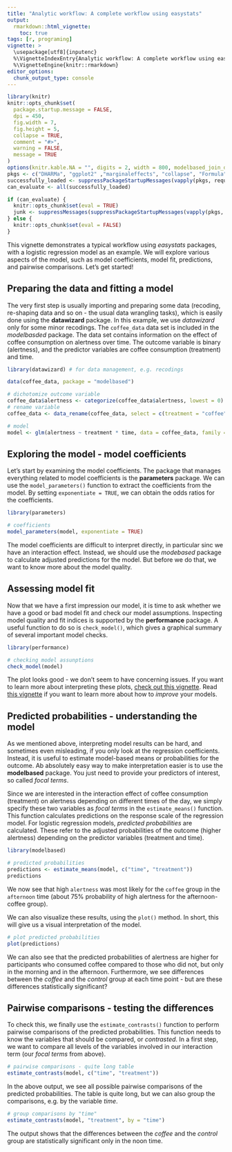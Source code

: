 ```yaml
---
title: "Analytic workflow: A complete workflow using easystats"
output:
  rmarkdown::html_vignette:
    toc: true
tags: [r, programing]
vignette: >
  \usepackage[utf8]{inputenc}
  %\VignetteIndexEntry{Analytic workflow: A complete workflow using easystats}
  %\VignetteEngine{knitr::rmarkdown}
editor_options:
  chunk_output_type: console
---
```


```r
library(knitr)
knitr::opts_chunk$set(
  package.startup.message = FALSE,
  dpi = 450,
  fig.width = 7,
  fig.height = 5,
  collapse = TRUE,
  comment = "#>",
  warning = FALSE,
  message = TRUE
)
options(knitr.kable.NA = "", digits = 2, width = 800, modelbased_join_dots = FALSE)
pkgs <- c("DHARMa", "ggplot2" ,"marginaleffects", "collapse", "Formula")
successfully_loaded <- suppressPackageStartupMessages(vapply(pkgs, requireNamespace, FUN.VALUE = logical(1L), quietly = TRUE))
can_evaluate <- all(successfully_loaded)

if (can_evaluate) {
  knitr::opts_chunk$set(eval = TRUE)
  junk <- suppressMessages(suppressPackageStartupMessages(vapply(pkgs, require, FUN.VALUE = logical(1L), quietly = TRUE, character.only = TRUE)))
} else {
  knitr::opts_chunk$set(eval = FALSE)
}

```

This vignette demonstrates a typical workflow using *easystats* packages, with a logistic regression model as an example. We will explore various aspects of the model, such as model coefficients, model fit, predictions, and pairwise comparisons. Let's get started!

## Preparing the data and fitting a model

The very first step is usually importing and preparing some data (recoding, re-shaping data and so on - the usual data wrangling tasks), which is easily done using the **datawizard** package. In this example, we use *datawizard* only for some minor recodings. The `coffee_data` data set is included in the *modelbasded* package. The data set contains information on the effect of coffee consumption on alertness over time. The outcome variable is binary (alertness), and the predictor variables are coffee consumption (treatment) and time.

```r
library(datawizard) # for data management, e.g. recodings

data(coffee_data, package = "modelbased")

# dichotomize outcome variable
coffee_data$alertness <- categorize(coffee_data$alertness, lowest = 0)
# rename variable
coffee_data <- data_rename(coffee_data, select = c(treatment = "coffee"))

# model
model <- glm(alertness ~ treatment * time, data = coffee_data, family = binomial())
```

## Exploring the model - model coefficients

Let's start by examining the model coefficients. The package that manages everything related to model coefficients is the **parameters** package. We can use the `model_parameters()` function to extract the coefficients from the model. By setting `exponentiate = TRUE`, we can obtain the odds ratios for the coefficients.

```r
library(parameters)

# coefficients
model_parameters(model, exponentiate = TRUE)
```

The model coefficients are difficult to interpret directly, in particular sinc we have an interaction effect. Instead, we should use the *modebased* package to calculate adjusted predictions for the model. But before we do that, we want to know more about the model quality.

## Assessing model fit

Now that we have a first impression our model, it is time to ask whether we have a good or bad model fit and check our model assumptions. Inspecting model quality and fit indices is supported by the **performance** package. A useful function to do so is `check_model()`, which gives a graphical summary of several important model checks.

```r
library(performance)

# checking model assunptions
check_model(model)
```

The plot looks good - we don't seem to have concerning issues. If you want to learn more about interpreting these plots, [check out this vignette](https://easystats.github.io/performance/articles/check_model.html). Read [this vignette](https://easystats.github.io/easystats/articles/workflow_performance.html) if you want to learn more about how to _improve_ your models.

## Predicted probabilities - understanding the model

As we mentioned above, interpreting model results can be hard, and sometimes even misleading, if you only look at the regression coefficients. Instead, it is useful to estimate model-based means or probabilities for the outcome. Ab absolutely easy way to make interpretation easier is to use the **modelbased** package. You just need to provide your predictors of interest, so called _focal terms_.

Since we are interested in the interaction effect of coffee consumption (treatment) on alertness depending on different times of the day, we simply specify these two variables as _focal terms_ in the `estimate_means()` function. This function calculates predictions on the response scale of the regression model. For logistic regression models, _predicted probabilities_ are calculated. These refer to the adjusted probabilities of the outcome (higher alertness) depending on the predictor variables (treatment and time).

```r
library(modelbased)

# predicted probabilities
predictions <- estimate_means(model, c("time", "treatment"))
predictions
```

We now see that high `alertness` was most likely for the `coffee` group in the `afternoon` time (about 75% probability of high alertness for the afternoon-coffee group).

We can also visualize these results, using the `plot()` method. In short, this will give us a visual interpretation of the model.

```r
# plot predicted probabilities
plot(predictions)
```

We can also see that the predicted probabilities of alertness are higher for participants who consumed coffee compared to those who did not, but only in the morning and in the afternoon. Furthermore, we see differences between the _coffee_ and the _control_ group at each time point - but are these differences statistically significant?

## Pairwise comparisons - testing the differences

To check this, we finally use the `estimate_contrasts()` function to perform pairwise comparisons of the predicted probabilities. This function needs to know the variables that should be compared, or _contrasted_. In a first step, we want to compare all levels of the variables involved in our interaction term (our _focal terms_ from above).

```r
# pairwise comparisons - quite long table
estimate_contrasts(model, c("time", "treatment"))
```

In the above output, we see all possible pairwise comparisons of the predicted probabilities. The table is quite long, but we can also group the comparisons, e.g. by the variable _time_.

```r
# group comparisons by "time"
estimate_contrasts(model, "treatment", by = "time")
```

The output shows that the differences between the _coffee_ and the _control_ group are statistically significant only in the noon time.
